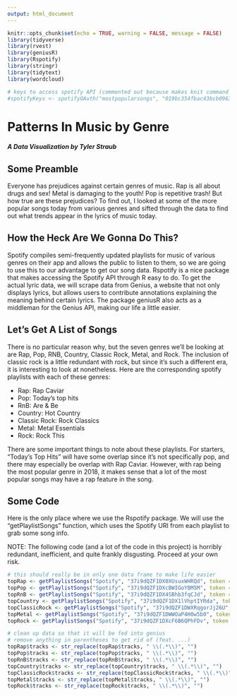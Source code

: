 ```yaml
---
output: html_document
---
```


```r
knitr::opts_chunk$set(echo = TRUE, warning = FALSE, message = FALSE)
library(tidyverse)
library(rvest)
library(geniusR)
library(Rspotify)
library(stringr)
library(tidytext)
library(wordcloud)

# keys to access spotify API (commented out because makes knit command hang)
#spotifyKeys <- spotifyOAuth("mostpopularsongs", "019bc354fbac43bcb0963d1d600ae611", "5248804d1eeb4a1b9ab6220922db7826")
```

# Patterns In Music by Genre
##### A Data Visualization by Tyler Straub

## Some Preamble
  Everyone has prejudices against certain genres of music. Rap is all about drugs and sex! Metal is damaging to the youth! Pop is repetitive trash! But how true are these prejudices? To find out, I looked at some of the more popular songs today from various genres and sifted through the data to find out what trends appear in the lyrics of music today.

## How the Heck Are We Gonna Do This?
  Spotify compiles semi-frequently updated playlists for music of various genres on their app and allows the public to listen to them, so we are going to use this to our advantage to get our song data. Rspotify is a nice package that makes accessing the Spotify API through R easy to do. To get the actual lyric data, we will scrape data from Genius, a website that not only displays lyrics, but allows users to contribute annotations explaining the meaning behind certain lyrics. The package geniusR also acts as a middleman for the Genius API, making our life a little easier.
  
## Let's Get A List of Songs
There is no particular reason why, but the seven genres we'll be looking at are Rap, Pop, RNB, Country, Classic Rock, Metal, and Rock. The inclusion of classic rock is a little redundant with rock, but since it's such a different era, it is interesting to look at nonetheless. Here are the corresponding spotify playlists with each of these genres:

- Rap: Rap Caviar
- Pop: Today's top hits
- RnB: Are & Be
- Country: Hot Country
- Classic Rock: Rock Classics
- Metal: Metal Essentials
- Rock: Rock This

There are some important things to note about these playlists. For starters, "Today's Top Hits" will have some overlap since it's not specifically pop, and there may especially be overlap with Rap Caviar. However, with rap being the most popular genre in 2018, it makes sense that a lot of the most popular songs may have a rap feature in the song.

## Some Code

Here is the only place where we use the Rspotify package. We will use the "getPlaylistSongs" function, which uses the Spotify URI from each playlist to grab some song info.

NOTE: The following code (and a lot of the code in this project) is horribly redundant, inefficient, and quite frankly disgusting. Proceed at your own risk.

```r
# this should really be in only one data frame to make life easier
topRap <- getPlaylistSongs("Spotify", "37i9dQZF1DX0XUsuxWHRQd", token = spotifyKeys)
topPop <- getPlaylistSongs("Spotify", "37i9dQZF1DXcBWIGoYBM5M", token = spotifyKeys)
topRnB <- getPlaylistSongs("Spotify", "37i9dQZF1DX4SBhb3fqCJd", token = spotifyKeys)
topCountry <- getPlaylistSongs("Spotify", "37i9dQZF1DX1lVhptIYRda", token = spotifyKeys)
topClassicRock <- getPlaylistSongs("Spotify", "37i9dQZF1DWXRqgorJj26U", token = spotifyKeys)
topMetal <- getPlaylistSongs("Spotify", "37i9dQZF1DWWOaP4H0w5b0", token = spotifyKeys)
topRock <- getPlaylistSongs("Spotify", "37i9dQZF1DXcF6B6QPhFDv", token = spotifyKeys)

# clean up data so that it will be fed into genius
# remove anything in parentheses to get rid of (feat. ...)
topRap$tracks <- str_replace(topRap$tracks, " \\(.*\\)", "")
topPop$tracks <- str_replace(topPop$tracks, " \\(.*\\)", "")
topRnB$tracks <- str_replace(topRnB$tracks, " \\(.*\\)", "")
topCountry$tracks <- str_replace(topCountry$tracks, " \\(.*\\)", "")
topClassicRock$tracks <- str_replace(topClassicRock$tracks, " \\(.*\\)", "")
topMetal$tracks <- str_replace(topMetal$tracks, " \\(.*\\)", "")
topRock$tracks <- str_replace(topRock$tracks, " \\(.*\\)", "")
```

